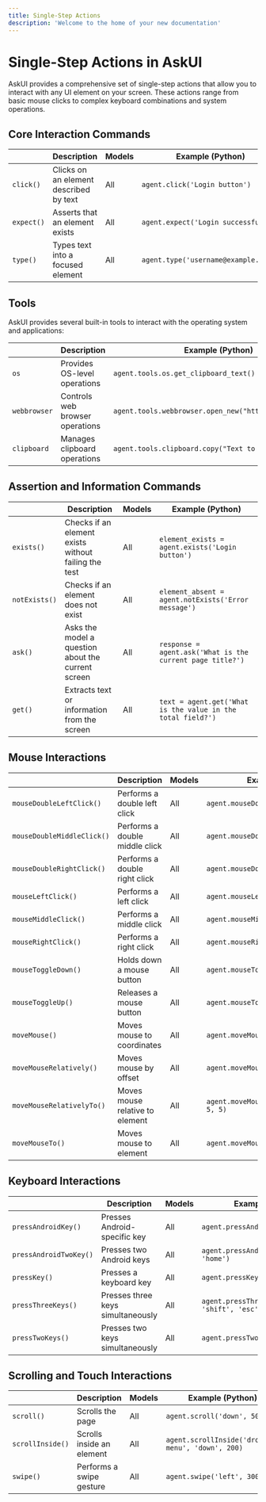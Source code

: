 ```yaml
---
title: Single-Step Actions 
description: 'Welcome to the home of your new documentation'
---
```


# Single-Step Actions in AskUI

AskUI provides a comprehensive set of single-step actions that allow you to interact with any UI element on your screen. These actions range from basic mouse clicks to complex keyboard combinations and system operations.

## Core Interaction Commands

|  | **Description** | **Models** | **Example (Python)** |
| --- | --- | --- | --- |
| `click()` | Clicks on an element described by text | All | `agent.click('Login button')` |
| `expect()` | Asserts that an element exists | All | `agent.expect('Login successful')` |
| `type()` | Types text into a focused element | All | `agent.type('username@example.com')` |

## Tools

AskUI provides several built-in tools to interact with the operating system and applications:

|  | **Description** | **Example (Python)** |
| --- | --- | --- |
| `os` | Provides OS-level operations | `agent.tools.os.get_clipboard_text()` |
| `webbrowser` | Controls web browser operations | `agent.tools.webbrowser.open_new("https://askui.com")` |
| `clipboard` | Manages clipboard operations | `agent.tools.clipboard.copy("Text to copy")` |

## Assertion and Information Commands

|  | **Description** | **Models** | **Example (Python)** |
| --- | --- | --- | --- |
| `exists()` | Checks if an element exists without failing the test | All | `element_exists = agent.exists('Login button')` |
| `notExists()` | Checks if an element does not exist | All | `element_absent = agent.notExists('Error message')` |
| `ask()` | Asks the model a question about the current screen | All | `response = agent.ask('What is the current page title?')` |
| `get()` | Extracts text or information from the screen | All | `text = agent.get('What is the value in the total field?')` |


## Mouse Interactions

|  | **Description** | **Models** | **Example (Python)** |
| --- | --- | --- | --- |
| `mouseDoubleLeftClick()` | Performs a double left click | All | `agent.mouseDoubleLeftClick('icon')` |
| `mouseDoubleMiddleClick()` | Performs a double middle click | All | `agent.mouseDoubleMiddleClick('tab')` |
| `mouseDoubleRightClick()` | Performs a double right click | All | `agent.mouseDoubleRightClick('file')` |
| `mouseLeftClick()` | Performs a left click | All | `agent.mouseLeftClick('button')` |
| `mouseMiddleClick()` | Performs a middle click | All | `agent.mouseMiddleClick('link')` |
| `mouseRightClick()` | Performs a right click | All | `agent.mouseRightClick('context menu')` |
| `mouseToggleDown()` | Holds down a mouse button | All | `agent.mouseToggleDown('left')` |
| `mouseToggleUp()` | Releases a mouse button | All | `agent.mouseToggleUp('left')` |
| `moveMouse()` | Moves mouse to coordinates | All | `agent.moveMouse(100, 200)` |
| `moveMouseRelatively()` | Moves mouse by offset | All | `agent.moveMouseRelatively(10, 20)` |
| `moveMouseRelativelyTo()` | Moves mouse relative to element | All | `agent.moveMouseRelativelyTo('button', 5, 5)` |
| `moveMouseTo()` | Moves mouse to element | All | `agent.moveMouseTo('search field')` |

## Keyboard Interactions

|  | **Description** | **Models** | **Example (Python)** |
| --- | --- | --- | --- |
| `pressAndroidKey()` | Presses Android-specific key | All | `agent.pressAndroidKey('home')` |
| `pressAndroidTwoKey()` | Presses two Android keys | All | `agent.pressAndroidTwoKey('shift', 'home')` |
| `pressKey()` | Presses a keyboard key | All | `agent.pressKey('enter')` |
| `pressThreeKeys()` | Presses three keys simultaneously | All | `agent.pressThreeKeys('ctrl', 'shift', 'esc')` |
| `pressTwoKeys()` | Presses two keys simultaneously | All | `agent.pressTwoKeys('ctrl', 'c')` |

## Scrolling and Touch Interactions

|  | **Description** | **Models** | **Example (Python)** |
| --- | --- | --- | --- |
| `scroll()` | Scrolls the page | All | `agent.scroll('down', 500)` |
| `scrollInside()` | Scrolls inside an element | All | `agent.scrollInside('dropdown menu', 'down', 200)` |
| `swipe()` | Performs a swipe gesture | All | `agent.swipe('left', 300)` |
